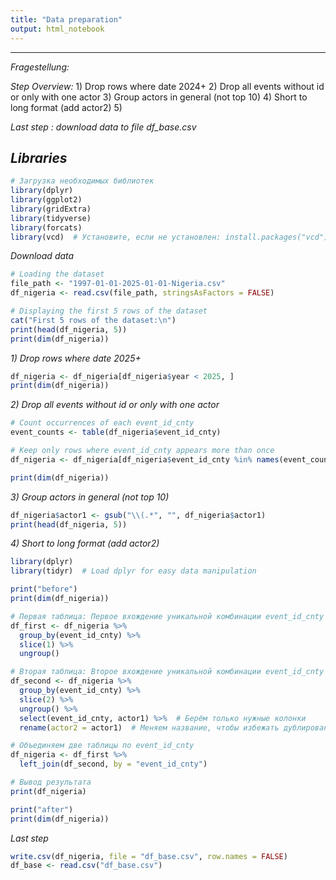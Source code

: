 ---
title: "Data preparation"
output: html_notebook
---

---

*Fragestellung: * 


*Step Overview:*
1) Drop rows where date 2024+ 
2) Drop all events without id or only with one actor
3) Group actors in general (not top 10)
4) Short to long format (add actor2)
5) 


*Last step : download data to file df_base.csv*



*Libraries*
---

```{r}
# Загрузка необходимых библиотек
library(dplyr)
library(ggplot2)
library(gridExtra)
library(tidyverse)
library(forcats)
library(vcd)  # Установите, если не установлен: install.packages("vcd")
```





*Download data*

```{r}

# Loading the dataset
file_path <- "1997-01-01-2025-01-01-Nigeria.csv"
df_nigeria <- read.csv(file_path, stringsAsFactors = FALSE)

# Displaying the first 5 rows of the dataset
cat("First 5 rows of the dataset:\n")
print(head(df_nigeria, 5))
print(dim(df_nigeria))

```



*1) Drop rows where date 2025+ *

```{r}
df_nigeria <- df_nigeria[df_nigeria$year < 2025, ]
print(dim(df_nigeria))
```


*2) Drop all events without id or only with one actor*

```{r}
# Count occurrences of each event_id_cnty
event_counts <- table(df_nigeria$event_id_cnty)

# Keep only rows where event_id_cnty appears more than once
df_nigeria <- df_nigeria[df_nigeria$event_id_cnty %in% names(event_counts[event_counts > 1]), ]

print(dim(df_nigeria))

```




*3) Group actors in general (not top 10)*


```{r}

df_nigeria$actor1 <- gsub("\\(.*", "", df_nigeria$actor1)
print(head(df_nigeria, 5))

```


*4) Short to long format (add actor2)*

```{r}
library(dplyr)
library(tidyr)  # Load dplyr for easy data manipulation

print("before")
print(dim(df_nigeria))

# Первая таблица: Первое вхождение уникальной комбинации event_id_cnty + actor1
df_first <- df_nigeria %>%
  group_by(event_id_cnty) %>%
  slice(1) %>%
  ungroup()

# Вторая таблица: Второе вхождение уникальной комбинации event_id_cnty + actor1
df_second <- df_nigeria %>%
  group_by(event_id_cnty) %>%
  slice(2) %>%
  ungroup() %>%
  select(event_id_cnty, actor1) %>%  # Берём только нужные колонки
  rename(actor2 = actor1)  # Меняем название, чтобы избежать дублирования

# Объединяем две таблицы по event_id_cnty
df_nigeria <- df_first %>%
  left_join(df_second, by = "event_id_cnty")

# Вывод результата
print(df_nigeria)

print("after")
print(dim(df_nigeria))
```




*Last step*

```{r}
write.csv(df_nigeria, file = "df_base.csv", row.names = FALSE)
df_base <- read.csv("df_base.csv")
```




